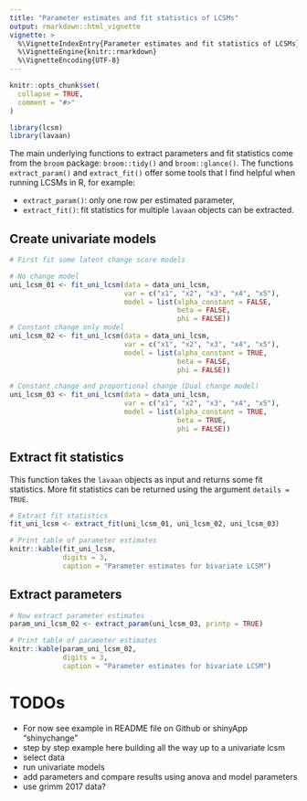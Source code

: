 ```yaml
---
title: "Parameter estimates and fit statistics of LCSMs"
output: rmarkdown::html_vignette
vignette: >
  %\VignetteIndexEntry{Parameter estimates and fit statistics of LCSMs}
  %\VignetteEngine{knitr::rmarkdown}
  %\VignetteEncoding{UTF-8}
---
```


```r
knitr::opts_chunk$set(
  collapse = TRUE,
  comment = "#>"
)
```

```r
library(lcsm)
library(lavaan)
```

The main underlying functions to extract parameters and fit statistics come from the `broom` package: `broom::tidy()` and `broom::glance()`. 
The functions `extract_param()` and `extract_fit()` offer some tools that I find helpful when running LCSMs in R, for example:

-  `extract_param()`: only one row per estimated parameter,
- `extract_fit()`: fit statistics for multiple `lavaan` objects can be extracted.

## Create univariate models

```r
# First fit some latent change score models

# No change model
uni_lcsm_01 <- fit_uni_lcsm(data = data_uni_lcsm, 
                            var = c("x1", "x2", "x3", "x4", "x5"),
                            model = list(alpha_constant = FALSE, 
                                         beta = FALSE, 
                                         phi = FALSE))
# Constant change only model
uni_lcsm_02 <- fit_uni_lcsm(data = data_uni_lcsm, 
                            var = c("x1", "x2", "x3", "x4", "x5"),
                            model = list(alpha_constant = TRUE, 
                                         beta = FALSE, 
                                         phi = FALSE))

# Constant change and proportional change (Dual change model)
uni_lcsm_03 <- fit_uni_lcsm(data = data_uni_lcsm, 
                            var = c("x1", "x2", "x3", "x4", "x5"),
                            model = list(alpha_constant = TRUE, 
                                         beta = TRUE, 
                                         phi = FALSE))

```

## Extract fit statistics

This function takes the `lavaan` objects as input and returns some fit statistics.
More fit statistics can be returned using the argument `details = TRUE`.

```r
# Extract fit statistics
fit_uni_lcsm <- extract_fit(uni_lcsm_01, uni_lcsm_02, uni_lcsm_03)

# Print table of parameter estimates
knitr::kable(fit_uni_lcsm, 
             digits = 3, 
             caption = "Parameter estimates for bivariate LCSM")

```

## Extract parameters

```r
# Now extract parameter estimates
param_uni_lcsm_02 <- extract_param(uni_lcsm_03, printp = TRUE)

# Print table of parameter estimates
knitr::kable(param_uni_lcsm_02, 
             digits = 3, 
             caption = "Parameter estimates for bivariate LCSM")

```


# TODOs

- For now see example in README file on Github or shinyApp "shinychange"
- step by step example here building all the way up to a univariate lcsm
- select data
- run univariate models
- add parameters and compare results using anova and model parameters
- use grimm 2017 data?